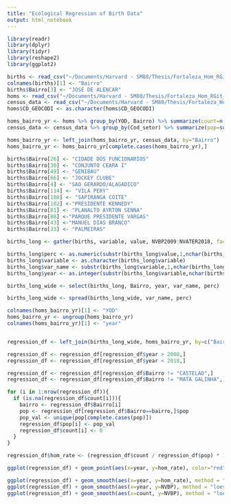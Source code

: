 ```yaml
---
title: "Ecological Regression of Birth Data"
output: html_notebook
---
```


```r
library(readr)
library(dplyr)
library(tidyr)
library(reshape2)
library(ggplot2)
```


```r
births <- read_csv("~/Documents/Harvard - SM80/Thesis/Fortaleza_Hom_RGit_PRIVATE_Files/Ecological_Birth_Data.csv")
colnames(births)[1] <- "Bairro"
births$Bairro[3] <- "JOSE DE ALENCAR"
homs <- read_csv("~/Documents/Harvard - SM80/Thesis/Fortaleza_Hom_RGit_PRIVATE_Files/homs_wth_bairro_CT_df.csv")
census_data <- read_csv("~/Documents/Harvard - SM80/Thesis/Fortaleza_Hom_RGit/Census_data/Fortaleza_by_CT_Age_Sex_Stratified_pop.csv", col_types = cols(Cod_setor = col_character()))
homs$CD_GEOCODI <- as.character(homs$CD_GEOCODI)
```

```r
homs_bairro_yr <- homs %>% group_by(YOD, Bairro) %>% summarize(count=n())
census_data <- census_data %>% group_by(Cod_setor) %>% summarize(pop=sum(population)) %>% left_join(select(homs, CD_GEOCODI, Bairro), by=c("Cod_setor"="CD_GEOCODI")) %>% group_by(Bairro) %>% summarize(pop=sum(pop, na.rm = TRUE))

homs_bairro_yr <- left_join(homs_bairro_yr, census_data, by="Bairro")
homs_bairro_yr <- homs_bairro_yr[complete.cases(homs_bairro_yr),]

```



```r
births$Bairro[26] <- "CIDADE DOS FUNCIONARIOS"
births$Bairro[30] <- "CONJUNTO CEARA I"
births$Bairro[49] <- "GENIBAU"
births$Bairro[66] <- "JOCKEY CLUBE"
births$Bairro[4] <- "SAO GERARDO/ALAGADICO"
births$Bairro[114] <- "VILA PERY"
births$Bairro[108] <- "SAPIRANGA COITE"
births$Bairro[102] <-"PRESIDENTE KENNEDY"
births$Bairro[81] <- "PLANALTO AYRTON SENNA"
births$Bairro[88] <-"PARQUE PRESIDENTE VARGAS"
births$Bairro[43] <-"MANUEL DIAS BRANCO"
births$Bairro[33] <- "PALMEIRAS"

births_long <- gather(births, variable, value, NVBP2009:NVATER2018, factor_key=TRUE)

births_long$perc <- as.numeric(substr(births_long$value,1,nchar(births_long$value)-1))
births_long$variable <- as.character(births_long$variable)
births_long$var_name <- substr(births_long$variable,1,nchar(births_long$variable)-4)
births_long$year <- as.integer(substr(births_long$variable,nchar(births_long$variable)-3,nchar(births_long$variable)))

births_long_wide <- select(births_long, Bairro, year, var_name, perc)

births_long_wide <- spread(births_long_wide, var_name, perc)

colnames(homs_bairro_yr)[1] <- "YOD"
homs_bairro_yr <- ungroup(homs_bairro_yr)
colnames(homs_bairro_yr)[1] <- "year"


regression_df <- left_join(births_long_wide, homs_bairro_yr, by=c("Bairro", "year"))

regression_df <- regression_df[regression_df$year > 2008,]
regression_df <- regression_df[regression_df$year < 2018,]

regression_df <- regression_df[regression_df$Bairro != "CASTELAO",]
regression_df <- regression_df[regression_df$Bairro != "MATA GALINHA",]

for (i in 1:nrow(regression_df)){
  if (is.na(regression_df$count[i])){
    bairro <- regression_df$Bairro[i]
    pop <- regression_df[regression_df$Bairro==bairro,]$pop
    pop_val <- unique(pop[complete.cases(pop)])
    regression_df$pop[i] <- pop_val
    regression_df$count[i] <- 0
  }
}

regression_df$hom_rate <- (regression_df$count / regression_df$pop) * 1000000


```


```r
ggplot(regression_df) + geom_point(aes(x=year, y=hom_rate), color="red") + geom_point(aes(x=year, y=NVBP), color="blue")

ggplot(regression_df) + geom_smooth(aes(x=year, y=hom_rate), method = "loess")
ggplot(regression_df) + geom_smooth(aes(x=year, y=NVBP), method = "loess")
ggplot(regression_df) + geom_smooth(aes(x=count, y=NVBP), method = "loess")
```

```r

```


